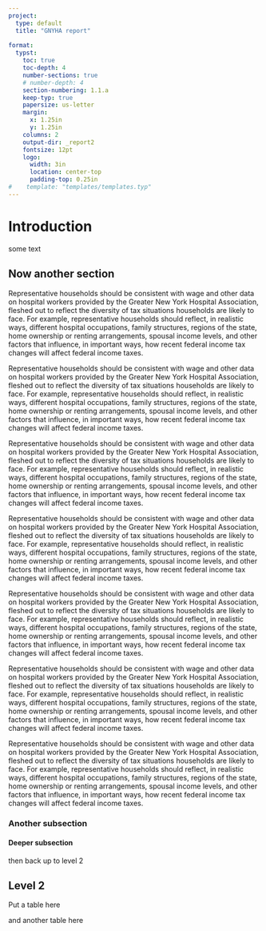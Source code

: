 ```yaml
---
project:
  type: default
  title: "GNYHA report"
  
format:
  typst:
    toc: true
    toc-depth: 4
    number-sections: true
    # number-depth: 4
    section-numbering: 1.1.a
    keep-typ: true
    papersize: us-letter
    margin:
      x: 1.25in
      y: 1.25in
    columns: 2
    output-dir: _report2
    fontsize: 12pt
    logo:
      width: 3in
      location: center-top
      padding-top: 0.25in
#    template: "templates/templates.typ"
---
```


<!-- format:
  typst:
    
    author: "Don Boyd"
    date: today
    date-format: long      
    toc: true
    section-numbering: 1.1.a
    columns: 2   -->

# Introduction

some text

## Now another section

Representative households should be consistent with wage and other data on hospital workers provided by the Greater New York Hospital Association, fleshed out to reflect the diversity of tax situations households are likely to face. For example, representative households should reflect, in realistic ways, different hospital occupations, family structures, regions of the state, home ownership or renting arrangements, spousal income levels, and other factors that influence, in important ways, how recent federal income tax changes will affect federal income taxes.

Representative households should be consistent with wage and other data on hospital workers provided by the Greater New York Hospital Association, fleshed out to reflect the diversity of tax situations households are likely to face. For example, representative households should reflect, in realistic ways, different hospital occupations, family structures, regions of the state, home ownership or renting arrangements, spousal income levels, and other factors that influence, in important ways, how recent federal income tax changes will affect federal income taxes.


Representative households should be consistent with wage and other data on hospital workers provided by the Greater New York Hospital Association, fleshed out to reflect the diversity of tax situations households are likely to face. For example, representative households should reflect, in realistic ways, different hospital occupations, family structures, regions of the state, home ownership or renting arrangements, spousal income levels, and other factors that influence, in important ways, how recent federal income tax changes will affect federal income taxes.

Representative households should be consistent with wage and other data on hospital workers provided by the Greater New York Hospital Association, fleshed out to reflect the diversity of tax situations households are likely to face. For example, representative households should reflect, in realistic ways, different hospital occupations, family structures, regions of the state, home ownership or renting arrangements, spousal income levels, and other factors that influence, in important ways, how recent federal income tax changes will affect federal income taxes.

Representative households should be consistent with wage and other data on hospital workers provided by the Greater New York Hospital Association, fleshed out to reflect the diversity of tax situations households are likely to face. For example, representative households should reflect, in realistic ways, different hospital occupations, family structures, regions of the state, home ownership or renting arrangements, spousal income levels, and other factors that influence, in important ways, how recent federal income tax changes will affect federal income taxes.

Representative households should be consistent with wage and other data on hospital workers provided by the Greater New York Hospital Association, fleshed out to reflect the diversity of tax situations households are likely to face. For example, representative households should reflect, in realistic ways, different hospital occupations, family structures, regions of the state, home ownership or renting arrangements, spousal income levels, and other factors that influence, in important ways, how recent federal income tax changes will affect federal income taxes.

Representative households should be consistent with wage and other data on hospital workers provided by the Greater New York Hospital Association, fleshed out to reflect the diversity of tax situations households are likely to face. For example, representative households should reflect, in realistic ways, different hospital occupations, family structures, regions of the state, home ownership or renting arrangements, spousal income levels, and other factors that influence, in important ways, how recent federal income tax changes will affect federal income taxes.


### Another subsection

#### Deeper subsection

then back up to level 2

## Level 2

Put a table here

```{=typst}
#table(
  columns: 4,
  table.header[Col 1][Col 2][Col 3][Col 4],
  [Row 1, Cell 1], [Row 1, Cell 2], [Row 1, Cell 3], [Row 1, Cell 4],
  [Row 2, Cell 1], [Row 2, Cell 2], [Row 2, Cell 3], [Row 2, Cell 4],
  // ... more rows of 4 cells
)

```

and another table here

```{=typst}
#let row2 = ([Row 2, Cell 1. This row uses a variable for each cell.],
             [Row 2, Cell 2. Edit as needed.],
             [Row 2, Cell 3. You can put paragraphs or sentences.],
             [Row 2, Cell 4. Variable example ends.])

#let cell_3_2 = [This is Row 3, Cell 2. Only this cell uses a variable.]

#table(
  columns: 4,
  table.header[Column 1][Column 2][Column 3][Column 4],
  [Row 1, Cell 1], [Row 1, Cell 2], [Row 1, Cell 3], [Row 1, Cell 4],
  ..row2,
  [Row 3, Cell 1], cell_3_2, [Row 3, Cell 3], [Row 3, Cell 4]
)

```
